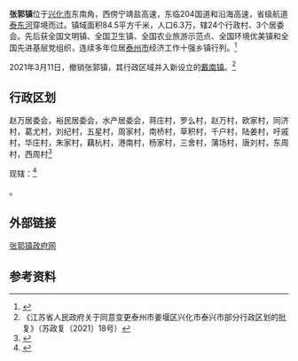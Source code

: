 {{npov|time=2009-08-24T02:56:06+00:00}}
{{tone|time=2009-08-24T02:56:06+00:00}}
{{中国乡级行政区|32/12/81/124/000
| 电话区号 = 523
}}
'''张郭镇'''位于[[兴化市|兴化市]]东南角，西傍宁靖盐高速，东临204国道和沿海高速，省级航道[[泰東河|泰东河]]穿境而过。镇域面积84.5平方千米，人口6.3万，辖24个行政村、3个居委会。先后获全国文明镇、全国卫生镇、全国农业旅游示范点、全国环境优美镇和全国先进基层党组织，连续多年位居[[泰州市|泰州市]]经济工作十强乡镇行列。<ref>{{Cite web|url=http://www.xinghua.gov.cn/art/2018/8/20/art_101_31156.html|title=张郭镇|accessdate=2018-10-07|last=大汉网络|work=www.xinghua.gov.cn|archive-date=2018-10-07|archive-url=https://web.archive.org/web/20181007223353/http://www.xinghua.gov.cn/art/2018/8/20/art_101_31156.html}}</ref>

2021年3月11日，撤销张郭镇，其行政区域并入新设立的[[戴南镇|戴南镇]]。<ref>《江苏省人民政府关于同意变更泰州市姜堰区兴化市泰兴市部分行政区划的批复》（苏政复〔2021〕18号）</ref>

== 行政区划 ==
赵万居委会，裕民居委会，水产居委会，蒋庄村，罗么村，赵万村，欧家村，同济村，葛尤村，刘纪村，五星村，周家村，南桥村，草积村，千户村，陆姜村，吁戚村，华庄村，朱家村，藕杭村，港南村，杨家村，三舍村，蒲场村，唐刘村，东周村，西周村<ref>{{Cite web|url=http://www.xzqh.org/html/show/js/33922.html|title=兴化市张郭镇_行政区划网(区划地名网) www.xzqh.org|accessdate=2018-10-07|work=www.xzqh.org|archive-date=2020-09-22|archive-url=https://web.archive.org/web/20200922004952/http://www.xzqh.org/html/show/js/33922.html}}</ref>

现辖：<ref>{{PRC admin/ref sgc|32/12/81/124/000}}</ref>

{{PRC admin/children|32/12/81/124/000}}。

==外部链接==
[https://web.archive.org/web/20081229133616/http://www.zhangguo.gov.cn/ 张郭镇政府网]

==参考资料==
{{reflist}}

{{PRC admin/navcat|32/12/81/124/000}}